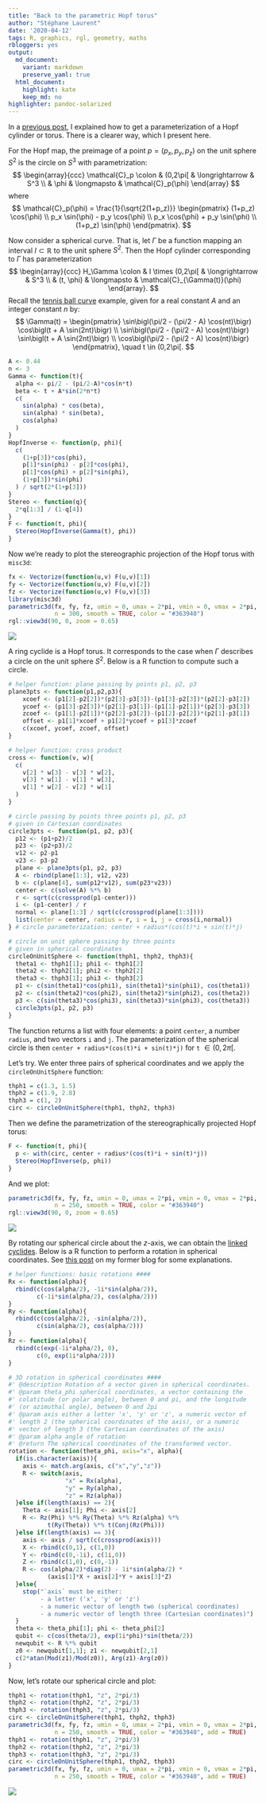 ```yaml
---
title: "Back to the parametric Hopf torus"
author: "Stéphane Laurent"
date: '2020-04-12'
tags: R, graphics, rgl, geometry, maths
rbloggers: yes
output:
  md_document:
    variant: markdown
    preserve_yaml: true
  html_document:
    highlight: kate
    keep_md: no
highlighter: pandoc-solarized
---
```


In a [previous post](./HopfTorusParametric.html), I explained how to get a 
parameterization of a Hopf cylinder or torus. 
There is a clearer way, which I present here.

For the Hopf map, the preimage of a point $p=(p_x,p_y,p_z)$ on the unit 
sphere $S^2$ is the circle on $S^3$ with parametrization: 
$$
\begin{array}{ccc}
\mathcal{C}_p \colon & (0,2\pi[ & \longrightarrow & S^3 \\
 & \phi & \longmapsto & \mathcal{C}_p(\phi) 
\end{array}
$$
where
$$
\mathcal{C}_p(\phi) = 
\frac{1}{\sqrt{2(1+p_z)}}
\begin{pmatrix}
(1+p_z) \cos(\phi) \\
p_x \sin(\phi) - p_y \cos(\phi) \\
p_x \cos(\phi) + p_y \sin(\phi) \\
(1+p_z) \sin(\phi)
\end{pmatrix}.
$$

Now consider a spherical curve. That is, let $\Gamma$ be a function mapping an 
interval $I \subset \mathbb{R}$ to the unit sphere $S^2$. 
Then the Hopf cylinder corresponding to $\Gamma$ has parameterization
$$
\begin{array}{ccc}
H_\Gamma \colon & I \times (0,2\pi[ & \longrightarrow & S^3 \\
 & (t, \phi) & \longmapsto & \mathcal{C}_{\Gamma(t)}(\phi) 
\end{array}.
$$
Recall the [tennis ball curve](./HopfTorusTennisBall.html) example, given for 
a real constant $A$ and an integer constant $n$ by:
$$
\Gamma(t) = 
\begin{pmatrix}
\sin\bigl(\pi/2 - (\pi/2 - A) \cos(nt)\bigr) 
\cos\bigl(t + A \sin(2nt)\bigr) \\ 
\sin\bigl(\pi/2 - (\pi/2 - A) \cos(nt)\bigr) 
\sin\bigl(t + A \sin(2nt)\bigr) \\ 
\cos\bigl(\pi/2 - (\pi/2 - A) \cos(nt)\bigr)
\end{pmatrix}, \quad t \in (0,2\pi[.
$$

``` .r
A <- 0.44
n <- 3
Gamma <- function(t){
  alpha <- pi/2 - (pi/2-A)*cos(n*t)
  beta <- t + A*sin(2*n*t)
  c(
    sin(alpha) * cos(beta),
    sin(alpha) * sin(beta),
    cos(alpha)
  )
}
HopfInverse <- function(p, phi){
  c(
    (1+p[3])*cos(phi),
    p[1]*sin(phi) - p[2]*cos(phi), 
    p[1]*cos(phi) + p[2]*sin(phi),
    (1+p[3])*sin(phi)
  ) / sqrt(2*(1+p[3])) 
}
Stereo <- function(q){
  2*q[1:3] / (1-q[4])
}
F <- function(t, phi){
  Stereo(HopfInverse(Gamma(t), phi))
}
```

Now we're ready to plot the stereographic projection of the Hopf torus with 
`misc3d`:

``` .r
fx <- Vectorize(function(u,v) F(u,v)[1])
fy <- Vectorize(function(u,v) F(u,v)[2])
fz <- Vectorize(function(u,v) F(u,v)[3])
library(misc3d)
parametric3d(fx, fy, fz, umin = 0, umax = 2*pi, vmin = 0, vmax = 2*pi, 
             n = 300, smooth = TRUE, color = "#363940")
rgl::view3d(90, 0, zoom = 0.65)
```

![](./figures/HopfTorus_grey.png)

A ring cyclide is a Hopf torus. It corresponds to the case when $\Gamma$ 
describes a circle on the unit sphere $S^2$. 
Below is a R function to compute such a circle.

``` .r
# helper function: plane passing by points p1, p2, p3 
plane3pts <- function(p1,p2,p3){ 
	xcoef <- (p1[2]-p2[2])*(p2[3]-p3[3])-(p1[3]-p2[3])*(p2[2]-p3[2])
	ycoef <- (p1[3]-p2[3])*(p2[1]-p3[1])-(p1[1]-p2[1])*(p2[3]-p3[3])
	zcoef <- (p1[1]-p2[1])*(p2[2]-p3[2])-(p1[2]-p2[2])*(p2[1]-p3[1])
	offset <- p1[1]*xcoef + p1[2]*ycoef + p1[3]*zcoef
	c(xcoef, ycoef, zcoef, offset)
}

# helper function: cross product 
cross <- function(v, w){ 
  c(
    v[2] * w[3] - v[3] * w[2], 
    v[3] * w[1] - v[1] * w[3], 
    v[1] * w[2] - v[2] * w[1]
  )
}

# circle passing by points three points p1, p2, p3 
# given in Cartesian coordinates
circle3pts <- function(p1, p2, p3){
  p12 <- (p1+p2)/2
  p23 <- (p2+p3)/2
  v12 <- p2-p1
  v23 <- p3-p2
  plane <- plane3pts(p1, p2, p3)
  A <- rbind(plane[1:3], v12, v23)
  b <- c(plane[4], sum(p12*v12), sum(p23*v23))
  center <- c(solve(A) %*% b)
  r <- sqrt(c(crossprod(p1-center)))
  i <- (p1-center) / r
  normal <- plane[1:3] / sqrt(c(crossprod(plane[1:3])))
  list(center = center, radius = r, i = i, j = cross(i,normal))
} # circle parameterization: center + radius*(cos(t)*i + sin(t)*j)

# circle on unit sphere passing by three points 
# given in spherical coordinates 
circleOnUnitSphere <- function(thph1, thph2, thph3){
  theta1 <- thph1[1]; phi1 <- thph1[2]
  theta2 <- thph2[1]; phi2 <- thph2[2]
  theta3 <- thph3[1]; phi3 <- thph3[2]
  p1 <- c(sin(theta1)*cos(phi1), sin(theta1)*sin(phi1), cos(theta1))
  p2 <- c(sin(theta2)*cos(phi2), sin(theta2)*sin(phi2), cos(theta2))
  p3 <- c(sin(theta3)*cos(phi3), sin(theta3)*sin(phi3), cos(theta3))
  circle3pts(p1, p2, p3)
}
```

The function returns a list with four elements: 
a point `center`, a number `radius`, and two vectors `i` and `j`. 
The parameterization of the spherical circle is then 
`center + radius*(cos(t)*i + sin(t)*j)` for `t` $\in (0, 2\pi[$.

Let's try. We enter three pairs of spherical coordinates and we apply 
the `circleOnUnitSphere` function:

``` .r
thph1 = c(1.3, 1.5)
thph2 = c(1.9, 2.8)
thph3 = c(1, 2)
circ <- circleOnUnitSphere(thph1, thph2, thph3)
```

Then we define the parametrization of the stereographically projected 
Hopf torus:

``` .r
F <- function(t, phi){
  p <- with(circ, center + radius*(cos(t)*i + sin(t)*j))
  Stereo(HopfInverse(p, phi))
}
```

And we plot:

``` .r
parametric3d(fx, fy, fz, umin = 0, umax = 2*pi, vmin = 0, vmax = 2*pi, 
             n = 250, smooth = TRUE, color = "#363940")
rgl::view3d(90, 0, zoom = 0.65)
```

![](./figures/cyclide_grey.png)

By rotating our spherical circle about the $z$-axis, we can obtain the 
[linked cyclides](./linkedCyclidesParametric.html). 
Below is a R function to perform a rotation in spherical coordinates. 
See [this post](http://stla.github.io/stlapblog/posts/RotationSphericalCoordinates.html) 
on my former blog for some explanations.

``` .r
# helper functions: basic rotations ####
Rx <- function(alpha){
  rbind(c(cos(alpha/2), -1i*sin(alpha/2)),
        c(-1i*sin(alpha/2), cos(alpha/2)))
}
Ry <- function(alpha){
  rbind(c(cos(alpha/2), -sin(alpha/2)),
        c(sin(alpha/2), cos(alpha/2)))
}
Rz <- function(alpha){
  rbind(c(exp(-1i*alpha/2), 0),
        c(0, exp(1i*alpha/2)))
}

# 3D rotation in spherical coordinates ####
#' @description Rotation of a vector given in spherical coordinates.
#' @param theta_phi spherical coordinates, a vector containing the 
#' colatitude (or polar angle), between 0 and pi, and the longitude 
#' (or azimuthal angle), between 0 and 2pi
#' @param axis either a letter 'x', 'y' or 'z', a numeric vector of 
#' length 2 (the spherical coordinates of the axis), or a numeric 
#' vector of length 3 (the Cartesian coordinates of the axis)
#' @param alpha angle of rotation
#' @return The spherical coordinates of the transformed vector.
rotation <- function(theta_phi, axis="x", alpha){
  if(is.character(axis)){
    axis <- match.arg(axis, c("x","y","z"))
    R <- switch(axis, 
                "x" = Rx(alpha),
                "y" = Ry(alpha),
                "z" = Rz(alpha))
  }else if(length(axis) == 2){
    Theta <- axis[1]; Phi <- axis[2]
    R <- Rz(Phi) %*% Ry(Theta) %*% Rz(alpha) %*% 
           t(Ry(Theta)) %*% t(Conj(Rz(Phi)))
  }else if(length(axis) == 3){
    axis <- axis / sqrt(c(crossprod(axis)))
    X <- rbind(c(0,1), c(1,0))
    Y <- rbind(c(0,-1i), c(1i,0)) 
    Z <- rbind(c(1,0), c(0,-1))
    R <- cos(alpha/2)*diag(2) - 1i*sin(alpha/2) * 
           (axis[1]*X + axis[2]*Y + axis[3]*Z)
  }else{
    stop("`axis` must be either:
         - a letter ('x', 'y' or 'z')
         - a numeric vector of length two (spherical coordinates)
         - a numeric vector of length three (Cartesian coordinates)")
  }
  theta <- theta_phi[1]; phi <- theta_phi[2]
  qubit <- c(cos(theta/2), exp(1i*phi)*sin(theta/2))
  newqubit <- R %*% qubit
  z0 <- newqubit[1,1]; z1 <- newqubit[2,1]
  c(2*atan(Mod(z1)/Mod(z0)), Arg(z1)-Arg(z0))
}
```

Now, let's rotate our spherical circle and plot:

``` .r
thph1 <- rotation(thph1, "z", 2*pi/3)
thph2 <- rotation(thph2, "z", 2*pi/3)
thph3 <- rotation(thph3, "z", 2*pi/3)
circ <- circleOnUnitSphere(thph1, thph2, thph3)
parametric3d(fx, fy, fz, umin = 0, umax = 2*pi, vmin = 0, vmax = 2*pi, 
             n = 250, smooth = TRUE, color = "#363940", add = TRUE)
thph1 <- rotation(thph1, "z", 2*pi/3)
thph2 <- rotation(thph2, "z", 2*pi/3)
thph3 <- rotation(thph3, "z", 2*pi/3)
circ <- circleOnUnitSphere(thph1, thph2, thph3)
parametric3d(fx, fy, fz, umin = 0, umax = 2*pi, vmin = 0, vmax = 2*pi, 
             n = 250, smooth = TRUE, color = "#363940", add = TRUE)
```

![](./figures/linkedCyclides_grey.png)